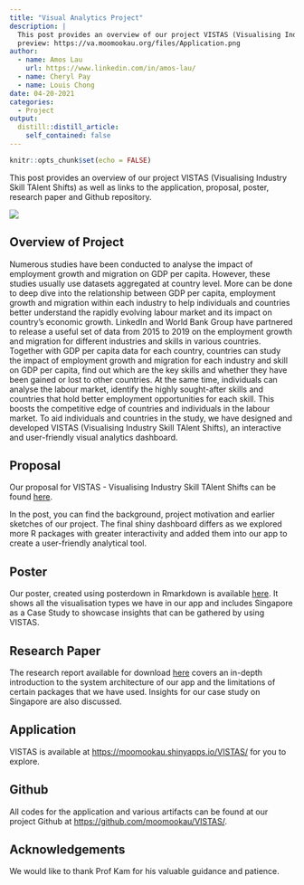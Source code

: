 ```yaml
---
title: "Visual Analytics Project"
description: |
  This post provides an overview of our project VISTAS (Visualising Industry Skill TAlent Shifts) as well as links to the application, proposal, poster, research paper and Github repository.
  preview: https://va.moomookau.org/files/Application.png
author:
  - name: Amos Lau
    url: https://www.linkedin.com/in/amos-lau/
  - name: Cheryl Pay
  - name: Louis Chong
date: 04-20-2021
categories:
  - Project
output:
  distill::distill_article:
    self_contained: false
---
```


```r
knitr::opts_chunk$set(echo = FALSE)
```

This post provides an overview of our project VISTAS (Visualising Industry Skill TAlent Shifts) as well as links to the application, proposal, poster, research paper and Github repository.

![](https://va.moomookau.org/files/Application.png)

## Overview of Project

Numerous studies have been conducted to analyse the impact of employment growth and migration on GDP per capita. However, these studies usually use datasets aggregated at country level. More can be done to deep dive into the relationship between GDP per capita, employment growth and migration within each industry to help individuals and countries better understand the rapidly evolving labour market and its impact on country's economic growth. LinkedIn and World Bank Group have partnered to release a useful set of data from 2015 to 2019 on the employment growth and migration for different industries and skills in various countries. Together with GDP per capita data for each country, countries can study the impact of employment growth and migration for each industry and skill on GDP per capita, find out which are the key skills and whether they have been gained or lost to other countries. At the same time, individuals can analyse the labour market, identify the highly sought-after skills and countries that hold better employment opportunities for each skill. This boosts the competitive edge of countries and individuals in the labour market. To aid individuals and countries in the study, we have designed and developed VISTAS (Visualising Industry Skill TAlent Shifts), an interactive and user-friendly visual analytics dashboard.

## Proposal

Our proposal for VISTAS - Visualising Industry Skill TAlent Shifts can be found [here](posts/2021-02-21-visual-analytics-project-proposal/).

In the post, you can find the background, project motivation and earlier sketches of our project. The final shiny dashboard differs as we explored more R packages with greater interactivity and added them into our app to create a user-friendly analytical tool.

## Poster

Our poster, created using posterdown in Rmarkdown is available [here](https://va.moomookau.org/files/Poster.pdf). It shows all the visualisation types we have in our app and includes Singapore as a Case Study to showcase insights that can be gathered by using VISTAS.

## Research Paper

The research report available for download [here](https://va.moomookau.org/files/ResearchPaper.pdf) covers an in-depth introduction to the system architecture of our app and the limitations of certain packages that we have used. Insights for our case study on Singapore are also discussed.

## Application

VISTAS is available at <https://moomookau.shinyapps.io/VISTAS/> for you to explore.

## Github

All codes for the application and various artifacts can be found at our project Github at <https://github.com/moomookau/VISTAS/>.

## Acknowledgements

We would like to thank Prof Kam for his valuable guidance and patience.

